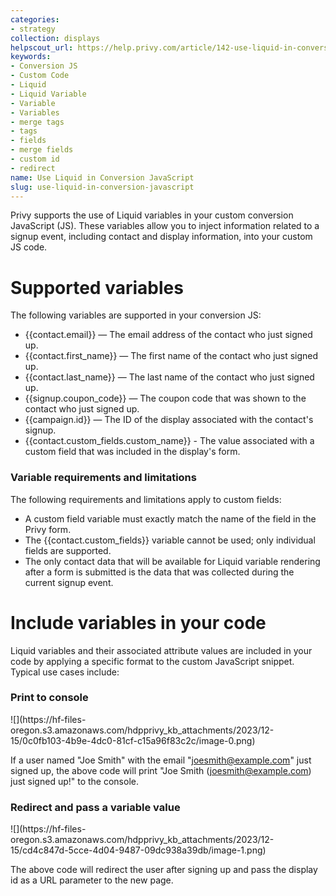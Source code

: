```yaml
---
categories:
- strategy
collection: displays
helpscout_url: https://help.privy.com/article/142-use-liquid-in-conversion-javascript
keywords:
- Conversion JS
- Custom Code
- Liquid
- Liquid Variable
- Variable
- Variables
- merge tags
- tags
- fields
- merge fields
- custom id
- redirect
name: Use Liquid in Conversion JavaScript
slug: use-liquid-in-conversion-javascript
---
```

Privy supports the use of Liquid variables in your custom conversion
JavaScript (JS). These variables allow you to inject information related to a
signup event, including contact and display information, into your custom JS
code.

# Supported variables

The following variables are supported in your conversion JS:

  * {{contact.email}} — The email address of the contact who just signed up.
  * {{contact.first_name}} — The first name of the contact who just signed up.
  * {{contact.last_name}} — The last name of the contact who just signed up.
  * {{signup.coupon_code}} — The coupon code that was shown to the contact who just signed up.
  * {{campaign.id}} — The ID of the display associated with the contact's signup. 
  * {{contact.custom_fields.custom_name}} - The value associated with a custom field that was included in the display's form.

### Variable requirements and limitations

The following requirements and limitations apply to custom fields:

  * A custom field variable must exactly match the name of the field in the Privy form.
  * The {{contact.custom_fields}} variable cannot be used; only individual fields are supported.
  * The only contact data that will be available for Liquid variable rendering after a form is submitted is the data that was collected during the current signup event.

# Include variables in your code

Liquid variables and their associated attribute values are included in your
code by applying a specific format to the custom JavaScript snippet. Typical
use cases include:

### Print to console

![](https://hf-files-
oregon.s3.amazonaws.com/hdpprivy_kb_attachments/2023/12-15/0c0fb103-4b9e-4dc0-81cf-c15a96f83c2c/image-0.png)

​If a user named "Joe Smith" with the email "joesmith@example.com" just signed
up, the above code will print "Joe Smith (joesmith@example.com) just signed
up!" to the console.

### Redirect and pass a variable value

![](https://hf-files-
oregon.s3.amazonaws.com/hdpprivy_kb_attachments/2023/12-15/cd4c847d-5cce-4d04-9487-09dc938a39db/image-1.png)

The above code will redirect the user after signing up and pass the display id
as a URL parameter to the new page.

